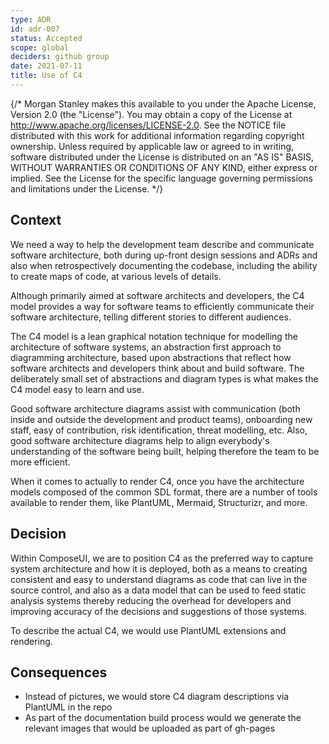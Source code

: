 ```yaml
---
type: ADR
id: adr-007
status: Accepted
scope: global
deciders: github group
date: 2021-07-11
title: Use of C4
---
```


{/* Morgan Stanley makes this available to you under the Apache License, Version 2.0 (the "License"). You may obtain a copy of the License at http://www.apache.org/licenses/LICENSE-2.0. See the NOTICE file distributed with this work for additional information regarding copyright ownership. Unless required by applicable law or agreed to in writing, software distributed under the License is distributed on an "AS IS" BASIS, WITHOUT WARRANTIES OR CONDITIONS OF ANY KIND, either express or implied. See the License for the specific language governing permissions and limitations under the License. */}

## Context

We need a way to help the development team describe and communicate software architecture, both during up-front design sessions and ADRs and also when retrospectively documenting the codebase, including the ability to create maps of code, at various levels of details.

Although primarily aimed at software architects and developers, the C4 model provides a way for software teams to efficiently communicate their software architecture, telling different stories to different audiences.

The C4 model is a lean graphical notation technique for modelling the architecture of software systems, an abstraction first approach to diagramming architecture, based upon abstractions that reflect how software architects and developers think about and build software. The deliberately small set of abstractions and diagram types is what makes the C4 model easy to learn and use.

Good software architecture diagrams assist with communication (both inside and outside the development and product teams), onboarding new staff, easy of contribution, risk identification, threat modelling, etc. Also, good software architecture diagrams help to align everybody's understanding of the software being built, helping therefore the team to be more efficient.

When it comes to actually to render C4, once you have the architecture models composed of the common SDL format, there are a number of tools available to render them, like PlantUML, Mermaid, Structurizr, and more.

## Decision

Within ComposeUI, we are to position C4 as the preferred way to capture system architecture and how it is deployed, both as a means to creating consistent and easy to understand diagrams as code that can live in the source control, and also as a data model that can be used to feed static analysis systems thereby reducing the overhead for developers and improving accuracy of the decisions and suggestions of those systems.

To describe the actual C4, we would use PlantUML extensions and rendering.

## Consequences

- Instead of pictures, we would store C4 diagram descriptions via PlantUML in the repo
- As part of the documentation build process would we generate the relevant images that would be uploaded as part of gh-pages
